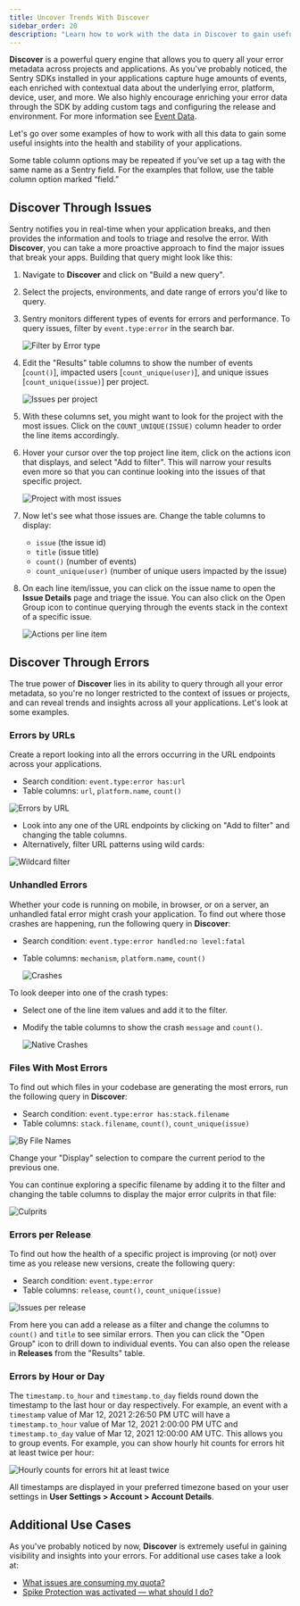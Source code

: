 ```yaml
---
title: Uncover Trends With Discover
sidebar_order: 20
description: "Learn how to work with the data in Discover to gain useful insights into the health and stability of your applications."
---
```


<Include name="feature-available-for-plan-trial-business.mdx" />

**Discover** is a powerful query engine that allows you to query all your error metadata across projects and applications. As you've probably noticed, the Sentry SDKs installed in your applications capture huge amounts of events, each enriched with contextual data about the underlying error, platform, device, user, and more. We also highly encourage enriching your error data through the SDK by adding custom tags and configuring the release and environment. For more information see [Event Data](/product/sentry-basics/enrich-data/).

Let's go over some examples of how to work with all this data to gain some useful insights into the health and stability of your applications.

<Note>

Some table column options may be repeated if you’ve set up a tag with the same name as a Sentry field. For the examples that follow, use the table column option marked “field.”

</Note>

## Discover Through Issues

Sentry notifies you in real-time when your application breaks, and then provides the information and tools to triage and resolve the error. With **Discover**, you can take a more proactive approach to find the major issues that break your apps. Building that query might look like this:

1. Navigate to **Discover** and click on "Build a new query".

2. Select the projects, environments, and date range of errors you'd like to query.

3. Sentry monitors different types of events for errors and performance. To query issues, filter by `event.type:error` in the search bar.

   ![Filter by Error type](/product/discover-queries/004.png)

4. Edit the "Results" table columns to show the number of events [`count()`], impacted users [`count_unique(user)`], and unique issues [`count_unique(issue)`] per project.

   ![Issues per project](/product/discover-queries/001.png)

5. With these columns set, you might want to look for the project with the most issues. Click on the `COUNT_UNIQUE(ISSUE)` column header to order the line items accordingly.

6. Hover your cursor over the top project line item, click on the actions icon that displays, and select "Add to filter". This will narrow your results even more so that you can continue looking into the issues of that specific project.

   ![Project with most issues](/product/discover-queries/002.png)

7. Now let's see what those issues are. Change the table columns to display:

   - `issue` (the issue id)
   - `title` (issue title)
   - `count()` (number of events)
   - `count_unique(user)` (number of unique users impacted by the issue)

8. On each line item/issue, you can click on the issue name to open the **Issue Details** page and triage the issue. You can also click on the Open Group icon to continue querying through the events stack in the context of a specific issue.

   ![Actions per line item](/product/discover-queries/003.png)

## Discover Through Errors

The true power of **Discover** lies in its ability to query through all your error metadata, so you're no longer restricted to the context of issues or projects, and can reveal trends and insights across all your applications. Let's look at some examples.

### Errors by URLs

Create a report looking into all the errors occurring in the URL endpoints across your applications.

- Search condition: `event.type:error has:url`
- Table columns: `url`, `platform.name`, `count()`

![Errors by URL](/product/discover-queries/005.png)

- Look into any one of the URL endpoints by clicking on "Add to filter" and changing the table columns.
- Alternatively, filter URL patterns using wild cards:

![Wildcard filter](/product/discover-queries/009.png)

### Unhandled Errors

Whether your code is running on mobile, in browser, or on a server, an unhandled fatal error might crash your application. To find out where those crashes are happening, run the following query in **Discover**:

- Search condition: `event.type:error handled:no level:fatal`
- Table columns: `mechanism`, `platform.name`, `count()`

  ![Crashes](/product/discover-queries/006.png)

To look deeper into one of the crash types:

- Select one of the line item values and add it to the filter.
- Modify the table columns to show the crash `message` and `count()`.

  ![Native Crashes](/product/discover-queries/007.png)

### Files With Most Errors

To find out which files in your codebase are generating the most errors, run the following query in **Discover**:

- Search condition: `event.type:error has:stack.filename`
- Table columns: `stack.filename`, `count()`, `count_unique(issue)`

![By File Names](/product/discover-queries/010.png)

Change your "Display" selection to compare the current period to the previous one.

You can continue exploring a specific filename by adding it to the filter and changing the table columns to display the major error culprits in that file:

![Culprits](/product/discover-queries/008.png)

### Errors per Release

To find out how the health of a specific project is improving (or not) over time as you release new versions, create the following query:

- Search condition: `event.type:error`
- Table columns: `release`, `count()`, `count_unique(issue)`

![Issues per release](/product/discover-queries/012.png)

From here you can add a release as a filter and change the columns to `count()` and `title` to see similar errors. Then you can click the "Open Group" icon to drill down to individual events. You can also open the release in **Releases** from the "Results" table.

### Errors by Hour or Day

The `timestamp.to_hour` and `timestamp.to_day` fields round down the timestamp to the last hour or day respectively. For example, an event with a `timestamp` value of Mar 12, 2021 2:26:50 PM UTC will have a `timestamp.to_hour` value of Mar 12, 2021 2:00:00 PM UTC and `timestamp.to_day` value of Mar 12, 2021 12:00:00 AM UTC. This allows you to group events. For example, you can show hourly hit counts for errors hit at least twice per hour:

![Hourly counts for errors hit at least twice](/product/discover-queries/014.png)

All timestamps are displayed in your preferred timezone based on your user settings in **User Settings > Account > Account Details**.

## Additional Use Cases

As you've probably noticed by now, **Discover** is extremely useful in gaining visibility and insights into your errors. For additional use cases take a look at:

- [What issues are consuming my quota?](/product/accounts/quotas/manage-event-stream-guide/#-what-issues-are-consuming-my-quota)
- [Spike Protection was activated — what should I do?](/product/accounts/quotas/manage-event-stream-guide/#-spike-protection-was-activated----what-should-i-do)
